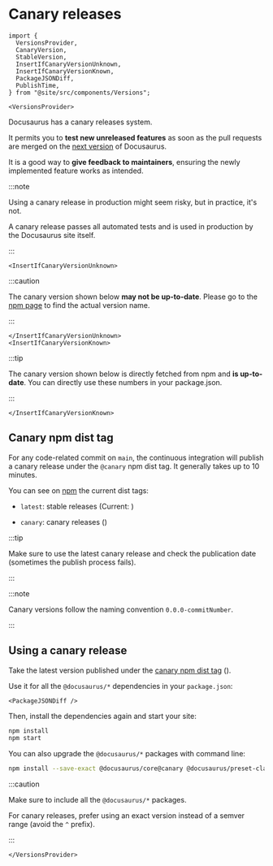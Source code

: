 # Canary releases

```mdx-code-block
import {
  VersionsProvider,
  CanaryVersion,
  StableVersion,
  InsertIfCanaryVersionUnknown,
  InsertIfCanaryVersionKnown,
  PackageJSONDiff,
  PublishTime,
} from "@site/src/components/Versions";

<VersionsProvider>
```

Docusaurus has a canary releases system.

It permits you to **test new unreleased features** as soon as the pull requests are merged on the [next version](./5-release-process.mdx#next-version) of Docusaurus.

It is a good way to **give feedback to maintainers**, ensuring the newly implemented feature works as intended.

:::note

Using a canary release in production might seem risky, but in practice, it's not.

A canary release passes all automated tests and is used in production by the Docusaurus site itself.

:::

```mdx-code-block
<InsertIfCanaryVersionUnknown>
```

:::caution

The canary version shown below **may not be up-to-date**. Please go to the [npm page](https://www.npmjs.com/package/@docusaurus/core?activeTab=versions) to find the actual version name.

:::

```mdx-code-block
</InsertIfCanaryVersionUnknown>
<InsertIfCanaryVersionKnown>
```

:::tip

The canary version shown below is directly fetched from npm and **is up-to-date**. You can directly use these numbers in your package.json.

:::

```mdx-code-block
</InsertIfCanaryVersionKnown>
```

## Canary npm dist tag

For any code-related commit on `main`, the continuous integration will publish a canary release under the `@canary` npm dist tag. It generally takes up to 10 minutes.

You can see on [npm](https://www.npmjs.com/package/@docusaurus/core?activeTab=versions) the current dist tags:

- `latest`: stable releases (Current: <StableVersion />)

- `canary`: canary releases (<CanaryVersion />)

:::tip

Make sure to use the latest canary release and check the publication date (sometimes the publish process fails). <PublishTime />

:::

:::note

Canary versions follow the naming convention `0.0.0-commitNumber`.

:::

## Using a canary release

Take the latest version published under the [canary npm dist tag](https://www.npmjs.com/package/@docusaurus/core?activeTab=versions) (<CanaryVersion />).

Use it for all the `@docusaurus/*` dependencies in your `package.json`:

```mdx-code-block
<PackageJSONDiff />
```

Then, install the dependencies again and start your site:

```bash npm2yarn
npm install
npm start
```

You can also upgrade the `@docusaurus/*` packages with command line:

```bash npm2yarn
npm install --save-exact @docusaurus/core@canary @docusaurus/preset-classic@canary
```

:::caution

Make sure to include all the `@docusaurus/*` packages.

For canary releases, prefer using an exact version instead of a semver range (avoid the `^` prefix).

:::

```mdx-code-block
</VersionsProvider>
```
